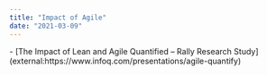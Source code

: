 ```yaml
---
title: "Impact of Agile"
date: "2021-03-09"
---
```


<HighlightBox heading="Resource Links" variant="resourceLinks">
- [The Impact of Lean and Agile Quantified – Rally Research Study](external:https://www.infoq.com/presentations/agile-quantify)
</HighlightBox>

